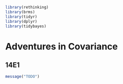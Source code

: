 ```r
library(rethinking)
library(brms)
library(tidyr)
library(dplyr)
library(tidybayes)
```


# Adventures in Covariance {#Covariance}


## 14E1 {-#prac14E1}

```r
message("TODO")
```


